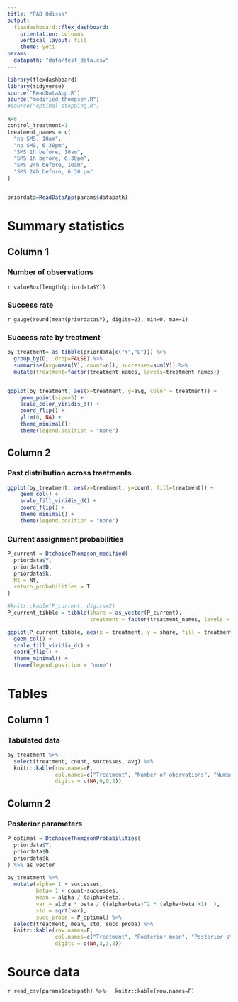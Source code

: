 ```yaml
---
title: "PAD Odissa"
output: 
  flexdashboard::flex_dashboard:
    orientation: columns
    vertical_layout: fill
    theme: yeti
params:
  datapath: "data/test_data.csv"
---
```


```r
library(flexdashboard)
library(tidyverse)
source("ReadDataApp.R")
source("modified_thompson.R")
#source("optimal_stopping.R")
```

```r
k=6
control_treatment=1
treatment_names = c(
  "no SMS, 10am",
  "no SMS, 6:30pm",
  "SMS 1h before, 10am",
  "SMS 1h before, 6:30pm",
  "SMS 24h before, 10am",
  "SMS 24h before, 6:30 pm"
)


priordata=ReadDataApp(params$datapath)
```

# Summary statistics


Column 1
--------------------------------------------------



### Number of observations 


`r valueBox(length(priordata$Y))`

### Success rate
`r gauge(round(mean(priordata$Y), digits=2), min=0, max=1)`




### Success rate by treatment

```r
by_treatment= as_tibble(priordata[c("Y","D")]) %>% 
  group_by(D, .drop=FALSE) %>% 
  summarise(avg=mean(Y), count=n(), successes=sum(Y)) %>% 
  mutate(treatment=factor(treatment_names, levels=treatment_names))


ggplot(by_treatment, aes(x=treatment, y=avg, color = treatment)) +
    geom_point(size=5) +
    scale_color_viridis_d() +
    coord_flip() +
    ylim(0, NA) +
    theme_minimal()+
    theme(legend.position = "none")
```                    


Column 2
--------------------------------------------------



### Past distribution across treatments

```r
ggplot(by_treatment, aes(x=treatment, y=count, fill=treatment)) +
    geom_col() +
    scale_fill_viridis_d() +
    coord_flip() +
    theme_minimal() +
    theme(legend.position = "none")
```



### Current assignment probabilities

```r
P_current = DtchoiceThompson_modified(
  priordata$Y,
  priordata$D,
  priordata$k,
  Nt = Nt,
  return_probabilities = T
)

#knitr::kable(P_current, digits=2)
P_current_tibble = tibble(share = as_vector(P_current),
                          treatment = factor(treatment_names, levels = treatment_names))

ggplot(P_current_tibble, aes(x = treatment, y = share, fill = treatment)) +
  geom_col() +
  scale_fill_viridis_d() +
  coord_flip() +
  theme_minimal() +
  theme(legend.position = "none")
```


# Tables

## Column 1

### Tabulated data

```r
by_treatment %>% 
  select(treatment, count, successes, avg) %>% 
  knitr::kable(row.names=F,
               col.names=c("Treatment", "Number of obervations", "Number of successes", "Share of successes"),
               digits = c(NA,0,0,2))
```

## Column 2

### Posterior parameters

```r
P_optimal = DtchoiceThompsonProbabilities(
  priordata$Y,
  priordata$D,
  priordata$k
) %>% as_vector

by_treatment %>% 
  mutate(alpha= 1 + successes,
         beta= 1 + count-successes,
         mean = alpha / (alpha+beta),
         var = alpha * beta / ((alpha+beta)^2 * (alpha+beta +1)  ),
         std = sqrt(var),
         succ_proba = P_optimal) %>% 
  select(treatment, mean, std, succ_proba) %>% 
  knitr::kable(row.names=F,
               col.names=c("Treatment", "Posterior mean", "Posterior standard deviation", "Posterior probability optimal"),
               digits = c(NA,3,3,3))
```

# Source data



`r read_csv(params$datapath) %>%
  knitr::kable(row.names=F)`

